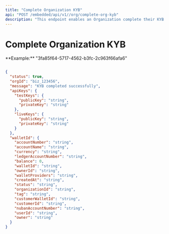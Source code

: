```yaml
---
title: "Complete Organization KYB"
api: "POST /embedded/api/v1//org/complete-org-kyb"
description: "This endpoint enables an Organization complete their KYB process."
---
```


# Complete Organization KYB

<ParamField body="organizationId" type="string" required>
    **Example:** "3fa85f64-5717-4562-b3fc-2c963f66afa6"
</ParamField>

<ParamField body="organizationOwnerId" type="string" required></ParamField>

<ResponseExample>

```json

{
  "status": true,
  "orgId": "biz_123456",
  "message": "KYB completed successfully",
  "apiKeys": {
    "testKeys": {
      "publicKey": "string",
      "privateKey": "string"
    },
    "liveKeys": {
      "publicKey": "string",
      "privateKey": "string"
    }
  },
  "walletId": {
    "accountNumber": "string",
    "accountName": "string",
    "currency": "string",
    "ledgerAccountNumber": "string",
    "balance": 0,
    "walletId": "string",
    "ownerId": "string",
    "walletProviders": "string",
    "createdAt": "string",
    "status": "string",
    "organizationId": "string",
    "tag": "string",
    "customerWalletId": "string",
    "customerId": "string",
    "nubanAccountNumber": "string",
    "userId": "string",
    "owner": "string"
  }
}

```

</ResponseExample>